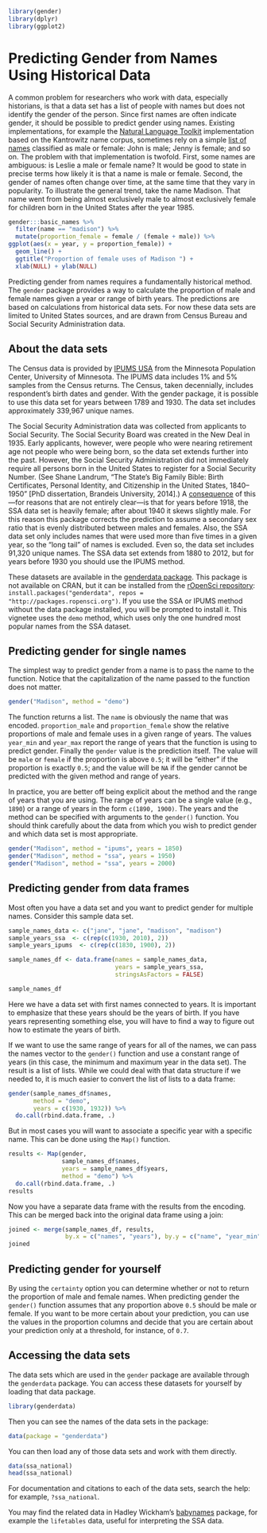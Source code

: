 <!--
%\VignetteEngine{knitr}
%\VignetteIndexEntry{Predicting gender using historical data}
-->

```r
library(gender)
library(dplyr)
library(ggplot2)
```

# Predicting Gender from Names Using Historical Data

A common problem for researchers who work with data, especially historians, is that a data set has a list of people with names but does not identify the gender of the person. Since first names are often indicate gender, it should be possible to predict gender using names. Existing implementations, for example the [Natural Language Toolkit](http://www.nltk.org/) implementation based on the Kantrowitz name corpus, sometimes rely on a simple [list of names](http://www.cs.cmu.edu/afs/cs/project/ai-repository/ai/areas/nlp/corpora/names/0.html) classified as male or female: John is male; Jenny is female; and so on. The problem with that implementation is twofold. First, some names are ambiguous: is Leslie a male or female name? It would be good to state in precise terms how likely it is that a name is male or female. Second, the gender of names often change over time, at the same time that they vary in popularity. To illustrate the general trend, take the name Madison. That name went from being almost exclusively male to almost exclusively female for children born in the United States after the year 1985.

```r
gender:::basic_names %>%
  filter(name == "madison") %>%
  mutate(proportion_female = female / (female + male)) %>%
ggplot(aes(x = year, y = proportion_female)) +
  geom_line() +
  ggtitle("Proportion of female uses of Madison ") +
  xlab(NULL) + ylab(NULL)
```

Predicting gender from names requires a fundamentally historical method. The `gender` package provides a way to calculate the proportion of male and female names given a year or range of birth years. The predictions are based on calculations from historical data sets. For now these data sets are limited to United States sources, and are drawn from Census Bureau and Social Security Administration data. 

## About the data sets

The Census data is provided by [IPUMS USA](https://usa.ipums.org/usa/) from the Minnesota Population Center, University of Minnesota. The IPUMS data includes 1% and 5% samples from the Census returns. The Census, taken decennially, includes respondent's birth dates and gender. With the gender package, it is possible to use this data set for years between 1789 and 1930. The data set includes approximately 339,967 unique names.

The Social Security Administration data was collected from applicants to Social Security. The Social Security Board was created in the New Deal in 1935. Early applicants, however, were people who were nearing retirement age not people who were being born, so the data set extends further into the past. However, the Social Security Administration did not immediately require all persons born in the United States to register for a Social Security Number. (See Shane Landrum, "The State's Big Family Bible: Birth Certificates, Personal Identity, and Citizenship in the United States, 1840--1950" [PhD dissertation, Brandeis University, 2014].) A [consequence](https://github.com/ropensci/gender/issues/9) of this---for reasons that are not entirely clear---is that for years before 1918, the SSA data set is heavily female; after about 1940 it skews slightly male. For this reason this package corrects the prediction to assume a secondary sex ratio that is evenly distributed between males and females. Also, the SSA data set only includes names that were used more than five times in a given year, so the "long tail" of names is excluded. Even so, the data set includes 91,320 unique names. The SSA data set extends from 1880 to 2012, but for years before 1930 you should use the IPUMS method.

These datasets are available in the [genderdata package](https://github.com/ropensci/genderdata). This package is not available on CRAN, but it can be installed from the [rOpenSci repository](http://packages.ropensci.org/): `install.packages("genderdata", repos = "http://packages.ropensci.org")`. If you use the SSA or IPUMS method without the data package installed, you will be prompted to install it. This vignetee uses the `demo` method, which uses only the one hundred most popular names from the SSA dataset.

## Predicting gender for single names

The simplest way to predict gender from a name is to pass the name to the function. Notice that the capitalization of the name passed to the function does not matter.

```r
gender("Madison", method = "demo")
```

The function returns a list. The `name` is obviously the name that was encoded. `proportion_male` and `proportion_female` show the relative proportions of male and female uses in a given range of years. The values `year_min` and `year_max` report the range of years that the function is using to predict gender. Finally the `gender` value is the prediction itself. The value will be `male` or `female` if the proportion is above `0.5`; it will be "either" if the proportion is exactly `0.5`; and the value will be `NA` if the gender cannot be predicted with the given method and range of years.

In practice, you are better off being explicit about the method and the range of years that you are using. The range of years can be a single value (e.g., `1890`) or a range of years in the form `c(1890, 1900)`. The years and the method can be specified with arguments to the `gender()` function. You should think carefully about the data from which you wish to predict gender and which data set is most appropriate.

```r
gender("Madison", method = "ipums", years = 1850)
gender("Madison", method = "ssa", years = 1950)
gender("Madison", method = "ssa", years = 2000)
```

## Predicting gender from data frames

Most often you have a data set and you want to predict gender for multiple names. Consider this sample data set.

```r
sample_names_data <- c("jane", "jane", "madison", "madison")
sample_years_ssa  <- c(rep(c(1930, 2010), 2))
sample_years_ipums  <- c(rep(c(1830, 1900), 2))

sample_names_df <- data.frame(names = sample_names_data,
                              years = sample_years_ssa,
                              stringsAsFactors = FALSE)
```

```r
sample_names_df
```

Here we have a data set with first names connected to years. It is important to emphasize that these years should be the years of birth. If you have years representing something else, you will have to find a way to figure out how to estimate the years of birth.

If we want to use the same range of years for all of the names, we can pass the names vector to the `gender()` function and use a constant range of years (in this case, the minimum and maximum year in the data set). The result is a list of lists. While we could deal with that data structure if we needed to, it is much easier to convert the list of lists to a data frame:

```r
gender(sample_names_df$names,
       method = "demo",
       years = c(1930, 1932)) %>%
  do.call(rbind.data.frame, .)
```

But in most cases you will want to associate a specific year with a specific name. This can be done using the `Map()` function.

```r
results <- Map(gender,
               sample_names_df$names,
               years = sample_names_df$years,
               method = "demo") %>%
  do.call(rbind.data.frame, .)
results
```

Now you have a separate data frame with the results from the encoding. This can be merged back into the original data frame using a join:

```r
joined <- merge(sample_names_df, results, 
                by.x = c("names", "years"), by.y = c("name", "year_min"))
joined
```

## Predicting gender for yourself

By using the `certainty` option you can determine whether or not to return the proportion of male and female names. When predicting gender the `gender()` function assumes that any proportion above `0.5` should be male or female. If you want to be more certain about your prediction, you can use the values in the proportion columns and decide that you are certain about your prediction only at a threshold, for instance, of `0.7`.

## Accessing the data sets

The data sets which are used in the `gender` package are available through the `genderdata` package. You can access these datasets for yourself by loading that data package.

```r
library(genderdata)
```

Then you can see the names of the data sets in the package:

```r
data(package = "genderdata")
```

You can then load any of those data sets and work with them directly.

```r
data(ssa_national)
head(ssa_national)
```

For documentation and citations to each of the data sets, search the help: for example, `?ssa_national`.

You may find the related data in Hadley Wickham's [babynames](https://github.com/hadley/babynames) package, for example the `lifetables` data, useful for interpreting the SSA data.
